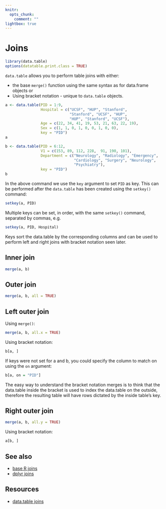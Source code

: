 ```yaml
---
knitr:
  opts_chunk:
    comment: ""
lightbox: true
---
```

# Joins {#sec-dtjoin}

```r
library(data.table)
options(datatable.print.class = TRUE)
```

`data.table` allows you to perform table joins with either:

- the base `merge()` function using the same syntax as for data.frame objects or 
- Using bracket notation - unique to `data.table` objects.

```r
a <- data.table(PID = 1:9,
                Hospital = c("UCSF", "HUP", "Stanford", 
                             "Stanford", "UCSF", "HUP", 
                             "HUP", "Stanford", "UCSF"),
                Age = c(22, 34, 41, 19, 53, 21, 63, 22, 19),
                Sex = c(1, 1, 0, 1, 0, 0, 1, 0, 0),
                key = "PID")
a

b <- data.table(PID = 6:12,
                V1 = c(153, 89, 112, 228,  91, 190, 101),
                Department = c("Neurology", "Radiology", "Emergency",
                               "Cardiology", "Surgery", "Neurology",
                               "Psychiatry"),
                key = "PID")
b
```

In the above command we use the `key` argument to set `PID` as key. This can be 
performed after the `data.table` has been created using the `setkey()` command:

```r
setkey(a, PID)
```

Multiple keys can be set, in order, with the same `setkey()` command, separated 
by commas, e.g.

```r
setkey(a, PID, Hospital)
```

Keys sort the data.table by the corresponding columns and can be used to 
perform left and right joins with bracket notation seen later.

## Inner join

```r
merge(a, b)
```

## Outer join

```r
merge(a, b, all = TRUE)
```

## Left outer join

Using `merge()`:

```r
merge(a, b, all.x = TRUE)
```

Using bracket notation:

```r
b[a, ]
```

If keys were not set for a and b, you could specify the column to match on 
using the `on` argument:

```r
b[a, on = "PID"]
```

::: callout-note
The easy way to understand the bracket notation merges is to think that the 
data.table inside the bracket is used to index the data.table on the outside, 
therefore the resulting table will have rows dictated by the inside table's key.
:::

## Right outer join

```r
merge(a, b, all.y = TRUE)
```

Using bracket notation:

```r
a[b, ]
```

## See also

- [base R joins](#sec-dfjoin)
- [dplyr joins](#sec-dplyrjoin)

## Resources

- [data.table joins](https://rdatatable.gitlab.io/data.table/reference/merge.html?q=join)
